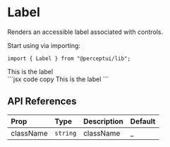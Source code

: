 
<h1 className="text-4xl font-bold mt-5">Label</h1>
<p className="text-xl">Renders an accessible label associated with controls.</p>
<IssueHeader source="label" />

Start using via importing:

```tsx code copy
import { Label } from "@perceptui/lib";
```

<div className="flex flex-col my-6 w-full">
  <div className="flex w-full gap-2 p-4 bg-blue-500/15 mb-2 rounded-lg">
    <Label>This is the label</Label>
  </div>
  <div className="block w-full py-0">
    ```jsx code copy
    <Label>This is the label</Label>
    ```
  </div>
</div>

## API References

| Prop      | Type     | Description | Default |
| :-------- | :------- | :---------- | :------ |
| className | `string` | className   | \_      |
